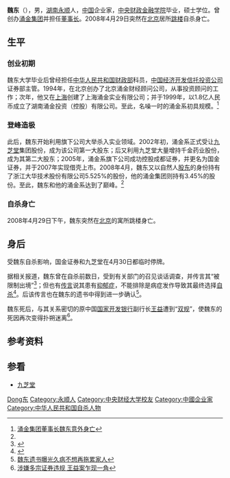 '''魏东'''（{{bd|1967年|12月|2008年|4月29日|W}}），男，[[湖南省|湖南]][[永顺县|永顺]]人，[[中华人民共和国|中国]]企业家，[[中央财政金融学院|中央财政金融学院]]毕业，硕士学位。曾创办[[涌金集团|涌金集团]]并担任[[董事长|董事长]]。2008年4月29日突然在[[北京|北京]]居所[[跳楼|跳楼]]自杀身亡。

== 生平 ==
=== 创业初期 ===
魏东大学毕业后曾经担任[[中华人民共和国财政部|中华人民共和国财政部]]科员，[[中国经济开发信托投资公司|中国经济开发信托投资公司]]证券部主管。1994年，在北京创办了北京涌金财经顾问公司，从事投资顾问的工作；次年，他又在[[上海|上海]]创建了上海涌金实业有限公司；并于1999年，以1.8亿人民币成立了湖南涌金投资（控股）有限公司。至此，名噪一时的涌金系初具规模。<ref name="涌金集团董事长魏东意外身亡">[http://www.cnetnews.com.cn/2008/0430/843095.shtml 涌金集团董事长魏东意外身亡]</ref>

=== 登峰造极 ===
此后，魏东开始利用旗下公司大举杀入实业领域。2002年初，涌金系正式受让[[九芝堂|九芝堂]]集团股份，成为该公司第一大股东；后又利用九芝堂大量增持千金药业股份，成为其第二大股东；2005年，涌金系旗下公司成功控股成都证券，并更名为国金证券，并于2007年实现借壳上市。2008年4月，魏东又以自然人[[股东|股东]]的身份持有了浙江大华技术股份有限公司5.525%的股份，他的涌金集团则持有3.45%的股份。至此，魏东和他的涌金系达到了巅峰。<ref name="涌金集团董事长魏东意外身亡"/>

=== 自杀身亡 ===
2008年4月29日下午，魏东突然在[[北京|北京]]的寓所跳楼身亡。

== 身后 ==
受魏东自杀影响，国金证券和九芝堂在4月30日都临时停牌。

据相关报道，魏东曾在自杀前数日，受到有关部门的召见谈话调查，并传言其“被限制出境”<ref>{{Cite web |url=http://news.hexun.com/2008-05-04/105712041.html |title=涌金系控制人魏东自杀 300亿金融帝国前路黯淡 |access-date=2008-12-03 |archive-url=https://web.archive.org/web/20081011112340/http://news.hexun.com/2008-05-04/105712041.html |archive-date=2008-10-11 |dead-url=yes }}</ref>；但也有[[传言|传言]]说其患有[[抑郁症|抑郁症]]，不能排除是病症发作导致其最终选择[[自杀|自杀]]<ref>{{Cite web |url=http://www.stnn.cc/fotune/200805/t20080505_774086.html |title=魏东自杀身亡 谁将接手涌金系？ |access-date=2008-12-03 |archive-url=https://web.archive.org/web/20080508142638/http://www.stnn.cc/fotune/200805/t20080505_774086.html |archive-date=2008-05-08 |dead-url=yes }}</ref>。后该传言也在魏东的遗书中得到进一步确认<ref>[http://news.hexun.com/2008-05-04/105702057.html 魏东遗书曝光久病不想再拖累家人]{{Dead link|date=2020年4月 |bot=InternetArchiveBot |fix-attempted=yes }}</ref>。

魏东死后，与其关系密切的原中国[[国家开发银行|国家开发银行]]副行长[[王益|王益]]遭到“[[双规|双规]]”，使魏东的死因再次变得扑朔迷离<ref>[http://www.caijing.com.cn/2008-06-12/100069029.html 涉嫌多宗证券违规 王益案乍现一角]</ref>。

== 参考资料 ==
{{reflist|2}}

== 参看 ==
* [[九芝堂|九芝堂]]

{{Authority control}}
{{DEFAULTSORT:Wei魏}}
[[Category:魏姓|Dong东]]
[[Category:永顺人|Category:永顺人]]
[[Category:中央财经大学校友|Category:中央财经大学校友]]
[[Category:中國企业家|Category:中國企业家]]
[[Category:中华人民共和国自杀人物|Category:中华人民共和国自杀人物]]